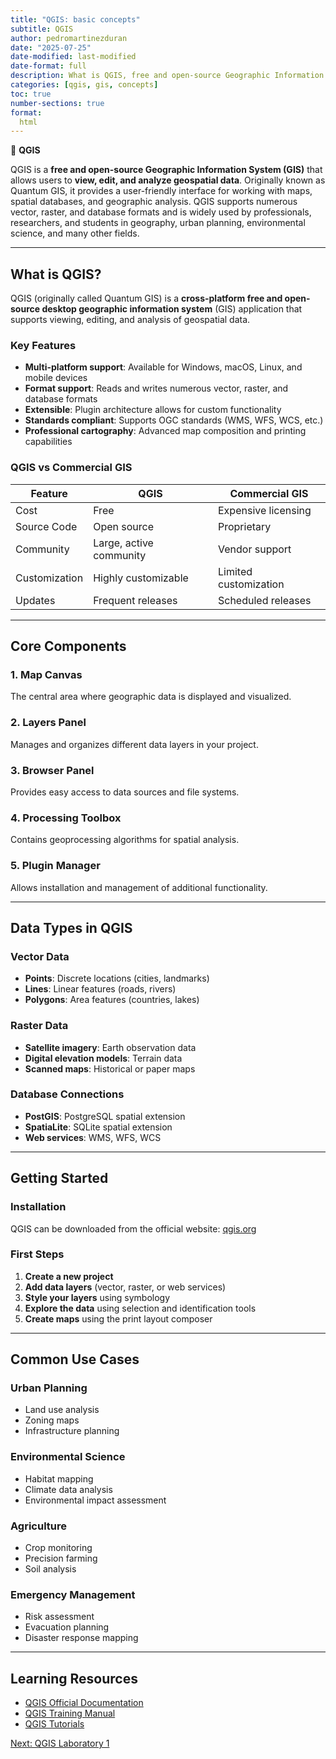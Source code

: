 ```yaml
---
title: "QGIS: basic concepts"
subtitle: QGIS
author: pedromartinezduran
date: "2025-07-25"
date-modified: last-modified
date-format: full
description: What is QGIS, free and open-source Geographic Information System for viewing, editing, and analyzing geospatial data
categories: [qgis, gis, concepts]
toc: true
number-sections: true
format:
  html
---
```


::: {.summary}

📘 **QGIS**

QGIS is a **free and open-source Geographic Information System (GIS)** that allows users to **view, edit, and analyze geospatial data**. Originally known as Quantum GIS, it provides a user-friendly interface for working with maps, spatial databases, and geographic analysis. QGIS supports numerous vector, raster, and database formats and is widely used by professionals, researchers, and students in geography, urban planning, environmental science, and many other fields.
:::

---

## What is QGIS?

QGIS (originally called Quantum GIS) is a **cross-platform free and open-source desktop geographic information system** (GIS) application that supports viewing, editing, and analysis of geospatial data.

### Key Features

- **Multi-platform support**: Available for Windows, macOS, Linux, and mobile devices
- **Format support**: Reads and writes numerous vector, raster, and database formats
- **Extensible**: Plugin architecture allows for custom functionality
- **Standards compliant**: Supports OGC standards (WMS, WFS, WCS, etc.)
- **Professional cartography**: Advanced map composition and printing capabilities

### QGIS vs Commercial GIS

| Feature | QGIS | Commercial GIS |
|---------|------|----------------|
| Cost | Free | Expensive licensing |
| Source Code | Open source | Proprietary |
| Community | Large, active community | Vendor support |
| Customization | Highly customizable | Limited customization |
| Updates | Frequent releases | Scheduled releases |

---

## Core Components

### 1. Map Canvas
The central area where geographic data is displayed and visualized.

### 2. Layers Panel
Manages and organizes different data layers in your project.

### 3. Browser Panel
Provides easy access to data sources and file systems.

### 4. Processing Toolbox
Contains geoprocessing algorithms for spatial analysis.

### 5. Plugin Manager
Allows installation and management of additional functionality.

---

## Data Types in QGIS

### Vector Data
- **Points**: Discrete locations (cities, landmarks)
- **Lines**: Linear features (roads, rivers)
- **Polygons**: Area features (countries, lakes)

### Raster Data
- **Satellite imagery**: Earth observation data
- **Digital elevation models**: Terrain data
- **Scanned maps**: Historical or paper maps

### Database Connections
- **PostGIS**: PostgreSQL spatial extension
- **SpatiaLite**: SQLite spatial extension
- **Web services**: WMS, WFS, WCS

---

## Getting Started

### Installation
QGIS can be downloaded from the official website: [qgis.org](https://qgis.org)

### First Steps
1. **Create a new project**
2. **Add data layers** (vector, raster, or web services)
3. **Style your layers** using symbology
4. **Explore the data** using selection and identification tools
5. **Create maps** using the print layout composer

---

## Common Use Cases

### Urban Planning
- Land use analysis
- Zoning maps
- Infrastructure planning

### Environmental Science
- Habitat mapping
- Climate data analysis
- Environmental impact assessment

### Agriculture
- Crop monitoring
- Precision farming
- Soil analysis

### Emergency Management
- Risk assessment
- Evacuation planning
- Disaster response mapping

---

## Learning Resources

- [QGIS Official Documentation](https://docs.qgis.org/)
- [QGIS Training Manual](https://docs.qgis.org/latest/en/docs/training_manual/)
- [QGIS Tutorials](https://www.qgistutorials.com/)

[Next: QGIS Laboratory 1](/qgis/qgis-lab1.qmd)
